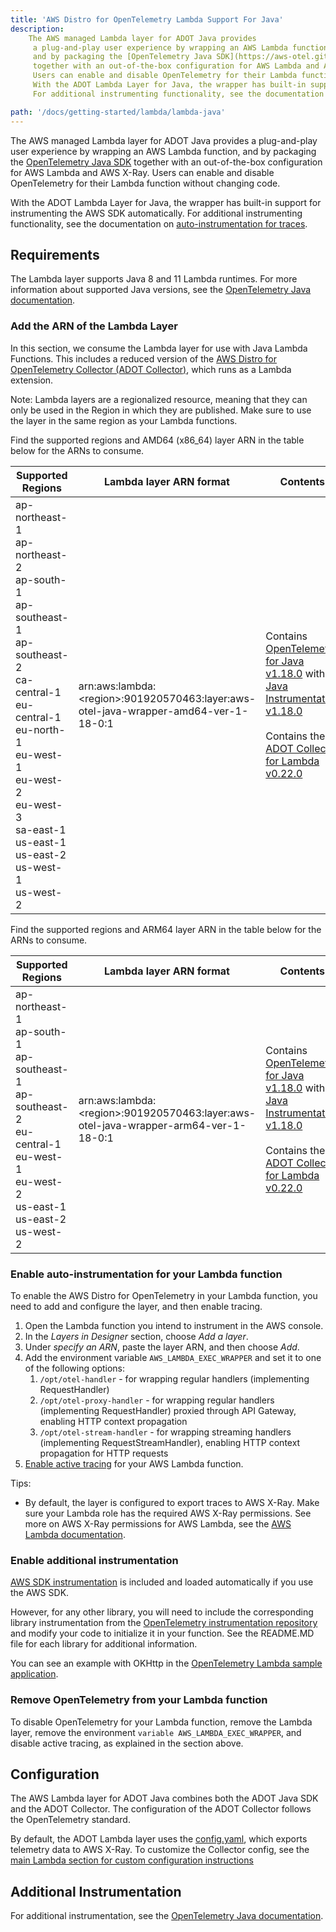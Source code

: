 ```yaml
---
title: 'AWS Distro for OpenTelemetry Lambda Support For Java'
description:
    The AWS managed Lambda layer for ADOT Java provides
     a plug-and-play user experience by wrapping an AWS Lambda function,
     and by packaging the [OpenTelemetry Java SDK](https://aws-otel.github.io/docs/getting-started/java-sdk/trace-manual-instr)
     together with an out-of-the-box configuration for AWS Lambda and AWS X-Ray.
     Users can enable and disable OpenTelemetry for their Lambda function without changing code.
     With the ADOT Lambda Layer for Java, the wrapper has built-in support for instrumenting the AWS SDK automatically.
     For additional instrumenting functionality, see the documentation on [auto-instrumentation for traces](https://github.com/aws-observability/aws-otel-java-instrumentation/blob/main/README.md).

path: '/docs/getting-started/lambda/lambda-java'
---
```



The AWS managed Lambda layer for ADOT Java provides a plug-and-play user experience by wrapping an AWS Lambda function, and by packaging the [OpenTelemetry Java SDK](https://aws-otel.github.io/docs/getting-started/java-sdk/trace-manual-instr) together with an out-of-the-box configuration for AWS Lambda and AWS X-Ray. Users can enable and disable OpenTelemetry for their Lambda function without changing code.

With the ADOT Lambda Layer for Java, the wrapper has built-in support for instrumenting the AWS SDK automatically. For additional instrumenting functionality, see the documentation on [auto-instrumentation for traces](https://aws-otel.github.io/docs/getting-started/java-sdk/trace-auto-instr).


<SectionSeparator />

## Requirements

The Lambda layer supports Java 8 and 11 Lambda runtimes. For more information about supported Java versions,
see the [OpenTelemetry Java documentation](https://github.com/open-telemetry/opentelemetry-java).

### Add the ARN of the Lambda Layer

In this section, we consume the Lambda layer for use with Java Lambda Functions.
 This includes a reduced version of the [AWS Distro for OpenTelemetry Collector (ADOT Collector)](https://github.com/aws-observability/aws-otel-collector),
  which runs as a Lambda extension.

Note: Lambda layers are a regionalized resource, meaning that they can only be used in the Region in which they are published.
 Make sure to use the layer in the same region as your Lambda functions.

Find the supported regions and AMD64 (x86_64) layer ARN in the table below for the ARNs to consume.

|Supported   Regions  |Lambda layer ARN format  | Contents |
|---------------------|-------------------------|----------|
| ap-northeast-1<br/>ap-northeast-2<br/>ap-south-1<br/>ap-southeast-1<br/>ap-southeast-2<br/>ca-central-1<br/>eu-central-1<br/>eu-north-1<br/>eu-west-1<br/>eu-west-2<br/>eu-west-3<br/>sa-east-1<br/>us-east-1<br/>us-east-2<br/>us-west-1<br/>us-west-2 | arn:aws:lambda:<region\>:901920570463:layer:aws-otel-java-wrapper-amd64-ver-1-18-0:1 | Contains [OpenTelemetry for Java v1.18.0](https://github.com/open-telemetry/opentelemetry-java/releases/tag/v1.18.0) with [Java Instrumentation v1.18.0](https://github.com/open-telemetry/opentelemetry-java-instrumentation/releases/tag/v1.18.0) <br/><br/> Contains the [ADOT Collector for Lambda v0.22.0](https://github.com/aws-observability/aws-otel-collector/releases/tag/pkg%2Flambdacomponents%2Fv0.22.0) |

Find the supported regions and ARM64 layer ARN in the table below for the ARNs to consume.

|Supported   Regions  |Lambda layer ARN format  | Contents |
|---------------------|-------------------------|----------|
| ap-northeast-1<br/>ap-south-1<br/>ap-southeast-1<br/>ap-southeast-2<br/>eu-central-1<br/>eu-west-1<br/>eu-west-2<br/>us-east-1<br/>us-east-2<br/>us-west-2 | arn:aws:lambda:<region\>:901920570463:layer:aws-otel-java-wrapper-arm64-ver-1-18-0:1 | Contains [OpenTelemetry for Java v1.18.0](https://github.com/open-telemetry/opentelemetry-java/releases/tag/v1.18.0) with [Java Instrumentation v1.18.0](https://github.com/open-telemetry/opentelemetry-java-instrumentation/releases/tag/v1.18.0) <br/><br/> Contains the [ADOT Collector for Lambda v0.22.0](https://github.com/aws-observability/aws-otel-collector/releases/tag/pkg%2Flambdacomponents%2Fv0.22.0) |

### Enable auto-instrumentation for your Lambda function
To enable the AWS Distro for OpenTelemetry in your Lambda function, you need to add and configure the layer, and then enable tracing.

1. Open the Lambda function you intend to instrument in the AWS console.
2. In the *Layers in Designer* section, choose *Add a layer*.
3. Under *specify an ARN*, paste the layer ARN, and then choose *Add*.
4. Add the environment variable `AWS_LAMBDA_EXEC_WRAPPER` and set it to one of the following options:
    1. `/opt/otel-handler` - for wrapping regular handlers (implementing RequestHandler)
    2. `/opt/otel-proxy-handler` - for wrapping regular handlers (implementing RequestHandler) proxied through API Gateway, enabling HTTP context propagation
    3. `/opt/otel-stream-handler` - for wrapping streaming handlers (implementing RequestStreamHandler), enabling HTTP context propagation for HTTP requests
5. [Enable active tracing](https://docs.aws.amazon.com/lambda/latest/dg/services-xray.html) for your AWS Lambda function.



Tips:

* By default, the layer is configured to export traces to AWS X-Ray.
 Make sure your Lambda role has the required AWS X-Ray permissions.
  See more on AWS X-Ray permissions for AWS Lambda, see the [AWS Lambda documentation](https://docs.aws.amazon.com/lambda/latest/dg/services-xray.html#services-xray-permissions).

### Enable additional instrumentation

[AWS SDK instrumentation](https://github.com/open-telemetry/opentelemetry-java-instrumentation/tree/main/instrumentation/aws-sdk/aws-sdk-2.2/library)
is included and loaded automatically if you use the AWS SDK.

However, for any other library, you will need to include the corresponding library instrumentation
from the [OpenTelemetry instrumentation repository](https://github.com/open-telemetry/opentelemetry-java-instrumentation)
 and modify your code to initialize it in your function. See the README.MD file for each library for additional information.

You can see an example with OKHttp in the [OpenTelemetry Lambda sample application](https://github.com/open-telemetry/opentelemetry-lambda/tree/main/java#sample-applications).

### Remove OpenTelemetry from your Lambda function

To disable OpenTelemetry for your Lambda function, remove the Lambda layer,
remove the environment `variable AWS_LAMBDA_EXEC_WRAPPER`, and disable active tracing, as explained in the section above.


<SectionSeparator />

## Configuration

The AWS Lambda layer for ADOT Java combines both the ADOT Java SDK and the ADOT Collector.
The configuration of the ADOT Collector follows the OpenTelemetry standard.

By default, the ADOT Lambda layer uses the [config.yaml](https://github.com/aws-observability/aws-otel-lambda/blob/main/adot/collector/config.yaml),
 which exports telemetry data to AWS X-Ray. To customize the Collector config,
 see the [main Lambda section for custom configuration instructions](/docs/getting-started/lambda#custom-configuration-for-the-adot-collector-on-lambda)


<SectionSeparator />

## Additional Instrumentation

For additional instrumentation, see the [OpenTelemetry Java documentation](https://github.com/open-telemetry/opentelemetry-java).
